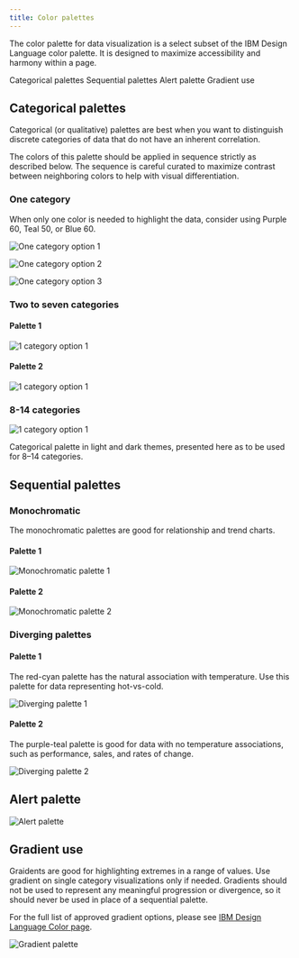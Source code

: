 ```yaml
---
title: Color palettes
---
```


<PageDescription>

The color palette for data visualization is a select subset of the IBM Design Language color palette. It is designed to maximize accessibility and harmony within a page.

</PageDescription>

<AnchorLinks>

<AnchorLink>Categorical palettes</AnchorLink>
<AnchorLink>Sequential palettes</AnchorLink>
<AnchorLink>Alert palette</AnchorLink>
<AnchorLink>Gradient use</AnchorLink>

</AnchorLinks>

## Categorical palettes

Categorical (or qualitative) palettes are best when you want to distinguish discrete categories of data that do not have an inherent correlation.

The colors of this palette should be applied in sequence strictly as described below. The sequence is careful curated to maximize contrast between neighboring colors to help with visual differentiation.

### One category

When only one color is needed to highlight the data, consider using Purple 60, Teal 50, or Blue 60.

<Row>
<Column colLg={4} colMd={2} colSm={2}>

![One category option 1](images/1cat-opt1.png)

</Column>
<Column colLg={4} colMd={2} colSm={2}>

![One category option 2](images/1cat-opt2.png)

</Column>
<Column colLg={4} colMd={2} colSm={2}>

![One category option 3](images/1cat-opt3.png)

</Column>
</Row>

### Two to seven categories

#### Palette 1

<Row>
<Column  colLg={12} colMd={6} colSm={4}>

![1 category option 1](images/2-7cat-opt1.png)

</Column>
</Row>

#### Palette 2

<Row>
<Column  colLg={12} colMd={6} colSm={4}>

![1 category option 1](images/2-7cat-opt2.png)

</Column>
</Row>

### 8-14 categories

<Row>
<Column  colLg={12} colMd={6} colSm={4}>

![1 category option 1](images/14cat.png)

<Caption>

Categorical palette in light and dark themes, presented here as to be used for 8–14 categories.

</Caption>

</Column>
</Row>

## Sequential palettes

### Monochromatic

The monochromatic palettes are good for relationship and trend charts.

#### Palette 1

<Row>
<Column  colLg={8} colMd={6} colSm={4}>

![Monochromatic palette 1](images/mono-opt1.png)

</Column>
</Row>

#### Palette 2

<Row>
<Column  colLg={8} colMd={6} colSm={4}>

![Monochromatic palette 2](images/mono-opt2.png)

</Column>
</Row>

### Diverging palettes

#### Palette 1

The red-cyan palette has the natural association with temperature. Use this palette for data representing hot-vs-cold.

<Row>
<Column colLg={8} colMd={6} colSm={4}>

![Diverging palette 1](images/divergent-1.png)

</Column>
</Row>

#### Palette 2

The purple-teal palette is good for data with no temperature associations, such as performance, sales, and rates of change.

<Row>
<Column colLg={8} colMd={6} colSm={4}>

![Diverging palette 2](images/divergent-2.png)

</Column>
</Row>

## Alert palette

<Row>
<Column colLg={8} colMd={6} colSm={4}>

![Alert palette](images/alert.png)

</Column>
</Row>

## Gradient use

Graidents are good for highlighting extremes in a range of values. Use gradient on single category visualizations only if needed. Gradients should not be used to represent any meaningful progression or divergence, so it should never be used in place of a sequential palette.

For the full list of approved gradient options, please see [IBM Design Language Color page](https://www.ibm.com/design/language/elements/color#gradients).

<Row>
<Column colLg={8} colMd={6} colSm={4}>

![Gradient palette](images/gradient.png)

</Column>
</Row>
